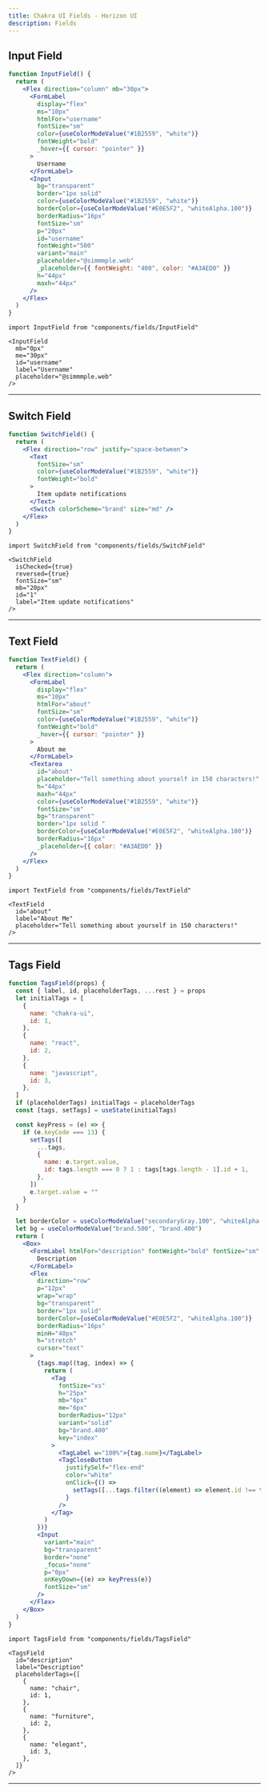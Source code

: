 ```yaml
---
title: Chakra UI Fields - Horizon UI
description: Fields
---
```


## Input Field

```jsx
function InputField() {
  return (
    <Flex direction="column" mb="30px">
      <FormLabel
        display="flex"
        ms="10px"
        htmlFor="username"
        fontSize="sm"
        color={useColorModeValue("#1B2559", "white")}
        fontWeight="bold"
        _hover={{ cursor: "pointer" }}
      >
        Username
      </FormLabel>
      <Input
        bg="transparent"
        border="1px solid"
        color={useColorModeValue("#1B2559", "white")}
        borderColor={useColorModeValue("#E0E5F2", "whiteAlpha.100")}
        borderRadius="16px"
        fontSize="sm"
        p="20px"
        id="username"
        fontWeight="500"
        variant="main"
        placeholder="@simmmple.web"
        _placeholder={{ fontWeight: "400", color: "#A3AED0" }}
        h="44px"
        maxh="44px"
      />
    </Flex>
  )
}
```

```tsx
import InputField from "components/fields/InputField"
```

```tsx
<InputField
  mb="0px"
  me="30px"
  id="username"
  label="Username"
  placeholder="@simmmple.web"
/>
```

---

## Switch Field

```jsx
function SwitchField() {
  return (
    <Flex direction="row" justify="space-between">
      <Text
        fontSize="sm"
        color={useColorModeValue("#1B2559", "white")}
        fontWeight="bold"
      >
        Item update notifications
      </Text>
      <Switch colorScheme="brand" size="md" />
    </Flex>
  )
}
```

```tsx
import SwitchField from "components/fields/SwitchField"
```

```tsx
<SwitchField
  isChecked={true}
  reversed={true}
  fontSize="sm"
  mb="20px"
  id="1"
  label="Item update notifications"
/>
```

---

## Text Field

```jsx
function TextField() {
  return (
    <Flex direction="column">
      <FormLabel
        display="flex"
        ms="10px"
        htmlFor="about"
        fontSize="sm"
        color={useColorModeValue("#1B2559", "white")}
        fontWeight="bold"
        _hover={{ cursor: "pointer" }}
      >
        About me
      </FormLabel>
      <Textarea
        id="about"
        placeholder="Tell something about yourself in 150 characters!"
        h="44px"
        maxh="44px"
        color={useColorModeValue("#1B2559", "white")}
        fontSize="sm"
        bg="transparent"
        border="1px solid "
        borderColor={useColorModeValue("#E0E5F2", "whiteAlpha.100")}
        borderRadius="16px"
        _placeholder={{ color: "#A3AED0" }}
      />
    </Flex>
  )
}
```

```tsx
import TextField from "components/fields/TextField"
```

```tsx
<TextField
  id="about"
  label="About Me"
  placeholder="Tell something about yourself in 150 characters!"
/>
```

---

## Tags Field

```jsx
function TagsField(props) {
  const { label, id, placeholderTags, ...rest } = props
  let initialTags = [
    {
      name: "chakra-ui",
      id: 1,
    },
    {
      name: "react",
      id: 2,
    },
    {
      name: "javascript",
      id: 3,
    },
  ]
  if (placeholderTags) initialTags = placeholderTags
  const [tags, setTags] = useState(initialTags)

  const keyPress = (e) => {
    if (e.keyCode === 13) {
      setTags([
        ...tags,
        {
          name: e.target.value,
          id: tags.length === 0 ? 1 : tags[tags.length - 1].id + 1,
        },
      ])
      e.target.value = ""
    }
  }

  let borderColor = useColorModeValue("secondaryGray.100", "whiteAlpha.100")
  let bg = useColorModeValue("brand.500", "brand.400")
  return (
    <Box>
      <FormLabel htmlFor="description" fontWeight="bold" fontSize="sm" mb="8px">
        Description
      </FormLabel>
      <Flex
        direction="row"
        p="12px"
        wrap="wrap"
        bg="transparent"
        border="1px solid"
        borderColor={useColorModeValue("#E0E5F2", "whiteAlpha.100")}
        borderRadius="16px"
        minH="40px"
        h="stretch"
        cursor="text"
      >
        {tags.map((tag, index) => {
          return (
            <Tag
              fontSize="xs"
              h="25px"
              mb="6px"
              me="6px"
              borderRadius="12px"
              variant="solid"
              bg="brand.400"
              key="index"
            >
              <TagLabel w="100%">{tag.name}</TagLabel>
              <TagCloseButton
                justifySelf="flex-end"
                color="white"
                onClick={() =>
                  setTags([...tags.filter((element) => element.id !== tag.id)])
                }
              />
            </Tag>
          )
        })}
        <Input
          variant="main"
          bg="transparent"
          border="none"
          _focus="none"
          p="0px"
          onKeyDown={(e) => keyPress(e)}
          fontSize="sm"
        />
      </Flex>
    </Box>
  )
}
```

```tsx
import TagsField from "components/fields/TagsField"
```

```tsx
<TagsField
  id="description"
  label="Description"
  placeholderTags={[
    {
      name: "chair",
      id: 1,
    },
    {
      name: "furniture",
      id: 2,
    },
    {
      name: "elegant",
      id: 3,
    },
  ]}
/>
```

---

